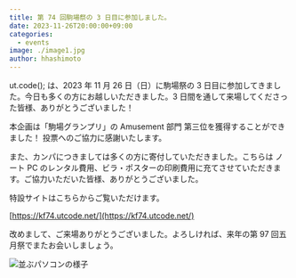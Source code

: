 ```yaml
---
title: 第 74 回駒場祭の 3 日目に参加しました。
date: 2023-11-26T20:00:00+09:00
categories:
  - events
image: ./image1.jpg
author: hhashimoto
---
```


ut.code(); は、2023 年 11 月 26 日（日）に駒場祭の 3 日目に参加してきました。今日も多くの方にお越しいただきました。3 日間を通して来場してくださった皆様、ありがとうございました！

本企画は「駒場グランプリ」の Amusement 部門 第三位を獲得することができました！ 投票へのご協力に感謝いたします。

また、カンパにつきましては多くの方に寄付していただきました。こちらは ノート PC のレンタル費用、ビラ・ポスターの印刷費用に充てさせていただきます。ご協力いただいた皆様、ありがとうございました。

特設サイトはこちらからご覧いただけます。

[https://kf74.utcode.net/](https://kf74.utcode.net/)

改めまして、ご来場ありがとうございました。よろしければ、来年の第 97 回五月祭でまたお会いしましょう。

![並ぶパソコンの様子](./image2.jpg)
